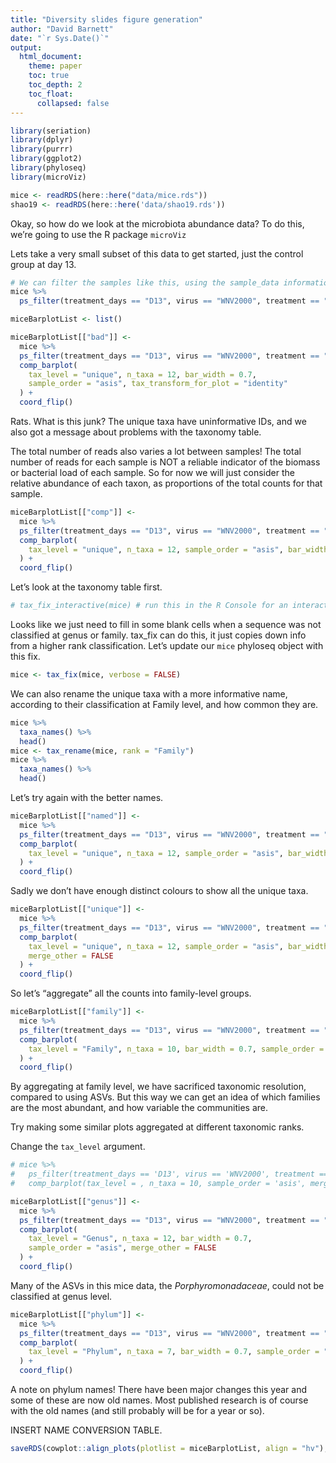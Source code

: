 ```yaml
---
title: "Diversity slides figure generation"
author: "David Barnett"
date: "`r Sys.Date()`"
output: 
  html_document:
    theme: paper
    toc: true
    toc_depth: 2
    toc_float: 
      collapsed: false
---
```


```r
library(seriation)
library(dplyr)
library(purrr)
library(ggplot2)
library(phyloseq)
library(microViz)
```

```r
mice <- readRDS(here::here("data/mice.rds"))
shao19 <- readRDS(here::here('data/shao19.rds'))
```

Okay, so how do we look at the microbiota abundance data?
To do this, we're going to use the R package `microViz`

Lets take a very small subset of this data to get started, just the control group at day 13.

```r
# We can filter the samples like this, using the sample_data information
mice %>%
  ps_filter(treatment_days == "D13", virus == "WNV2000", treatment == "Vehicle")
```

<!-- Probably move this didactic process of making bad to better plots to the slides only. -->

<!-- Align the plots with patchwork and fade through them in presentation -->

```r
miceBarplotList <- list()
```


```r
miceBarplotList[["bad"]] <-
  mice %>%
  ps_filter(treatment_days == "D13", virus == "WNV2000", treatment == "Vehicle") %>%
  comp_barplot(
    tax_level = "unique", n_taxa = 12, bar_width = 0.7,
    sample_order = "asis", tax_transform_for_plot = "identity"
  ) +
  coord_flip()
```

Rats.
What is this junk?
The unique taxa have uninformative IDs, and we also got a message about problems with the taxonomy table.

The total number of reads also varies a lot between samples!
The total number of reads for each sample is NOT a reliable indicator of the biomass or bacterial load of each sample.
So for now we will just consider the relative abundance of each taxon, as proportions of the total counts for that sample.

```r
miceBarplotList[["comp"]] <-
  mice %>%
  ps_filter(treatment_days == "D13", virus == "WNV2000", treatment == "Vehicle") %>%
  comp_barplot(
    tax_level = "unique", n_taxa = 12, sample_order = "asis", bar_width = 0.7
  ) +
  coord_flip()
```

Let's look at the taxonomy table first.

```r
# tax_fix_interactive(mice) # run this in the R Console for an interactive look
```

Looks like we just need to fill in some blank cells when a sequence was not classified at genus or family.
tax_fix can do this, it just copies down info from a higher rank classification.
Let's update our `mice` phyloseq object with this fix.

```r
mice <- tax_fix(mice, verbose = FALSE)
```

We can also rename the unique taxa with a more informative name, according to their classification at Family level, and how common they are. 

```r
mice %>%
  taxa_names() %>%
  head()
mice <- tax_rename(mice, rank = "Family")
mice %>%
  taxa_names() %>%
  head()
```

Let's try again with the better names.

```r
miceBarplotList[["named"]] <-
  mice %>%
  ps_filter(treatment_days == "D13", virus == "WNV2000", treatment == "Vehicle") %>%
  comp_barplot(
    tax_level = "unique", n_taxa = 12, sample_order = "asis", bar_width = 0.7
  ) +
  coord_flip()
```

Sadly we don't have enough distinct colours to show all the unique taxa.

```r
miceBarplotList[["unique"]] <-
  mice %>%
  ps_filter(treatment_days == "D13", virus == "WNV2000", treatment == "Vehicle") %>%
  comp_barplot(
    tax_level = "unique", n_taxa = 12, sample_order = "asis", bar_width = 0.7,
    merge_other = FALSE
  ) +
  coord_flip()
```

So let's "aggregate" all the counts into family-level groups.

```r
miceBarplotList[["family"]] <-
  mice %>%
  ps_filter(treatment_days == "D13", virus == "WNV2000", treatment == "Vehicle") %>%
  comp_barplot(
    tax_level = "Family", n_taxa = 10, bar_width = 0.7, sample_order = "asis"
  ) +
  coord_flip()
```

By aggregating at family level, we have sacrificed taxonomic resolution, compared to using ASVs.
But this way we can get an idea of which families are the most abundant, and how variable the communities are.

Try making some similar plots aggregated at different taxonomic ranks.

Change the `tax_level` argument.

```r
# mice %>%
#   ps_filter(treatment_days == 'D13', virus == 'WNV2000', treatment == 'Vehicle') %>%
#   comp_barplot(tax_level = , n_taxa = 10, sample_order = 'asis', merge_other = FALSE)
```

```r
miceBarplotList[["genus"]] <-
  mice %>%
  ps_filter(treatment_days == "D13", virus == "WNV2000", treatment == "Vehicle") %>%
  comp_barplot(
    tax_level = "Genus", n_taxa = 12, bar_width = 0.7,
    sample_order = "asis", merge_other = FALSE
  ) +
  coord_flip()
```

Many of the ASVs in this mice data, the *Porphyromonadaceae*, could not be classified at genus level.

```r
miceBarplotList[["phylum"]] <-
  mice %>%
  ps_filter(treatment_days == "D13", virus == "WNV2000", treatment == "Vehicle") %>%
  comp_barplot(
    tax_level = "Phylum", n_taxa = 7, bar_width = 0.7, sample_order = "asis"
  ) +
  coord_flip()
```

A note on phylum names!
There have been major changes this year and some of these are now old names.
Most published research is of course with the old names (and still probably will be for a year or so).

INSERT NAME CONVERSION TABLE.

```r
saveRDS(cowplot::align_plots(plotlist = miceBarplotList, align = "hv"), file = here::here("slides/data/barplots.rds"))
```
